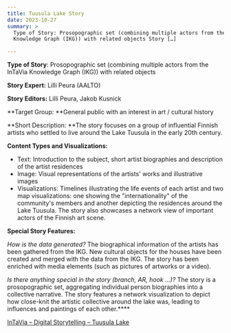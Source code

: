 ```yaml
---
title: Tuusula Lake Story
date: 2023-10-27
summary: >
  Type of Story: Prosopographic set (combining multiple actors from the InTaVia
  Knowledge Graph (IKG)) with related objects Story […]

---
```

**Type of Story**: Prosopographic set (combining multiple actors from the InTaVia Knowledge Graph (IKG)) with related objects

**Story Expert:** Lilli Peura (AALTO)

**Story Editors:** Lilli Peura, Jakob Kusnick

**Target Group: **General public with an interest in art / cultural history

**Short Description: **The story focuses on a group of influential Finnish artists who settled to live around the Lake Tuusula in the early 20th century.

**Content Types and Visualizations:**

* Text: Introduction to the subject, short artist biographies and description of the artist residences
* Image: Visual representations of the artists' works and illustrative images
* Visualizations: Timelines illustrating the life events of each artist and two map visualizations: one showing the "internationality" of the community's members and another depicting the residences around the Lake Tuusula. The story also showcases a network view of important actors of the Finnish art scene.

**Special Story Features:**

*How is the data generated?* The biographical information of the artists has been gathered from the IKG. New cultural objects for the houses have been created and merged with the data from the IKG. The story has been enriched with media elements (such as pictures of artworks or a video).

*Is there anything special in the story (branch, AR, hook …)?* The story is a prosopographic set, aggregating individual person biographies into a collective narrative. The story features a network visualization to depict how close-knit the artistic collective around the lake was, leading to influences and paintings of each other.****

[InTaVia – Digital Storytelling – Tuusula Lake](https://www.youtube.com/embed/_9gr62cg85w?list=PL8DdO-yVMi5MYqaD6MLg8XgIUu5hGXN_-)
